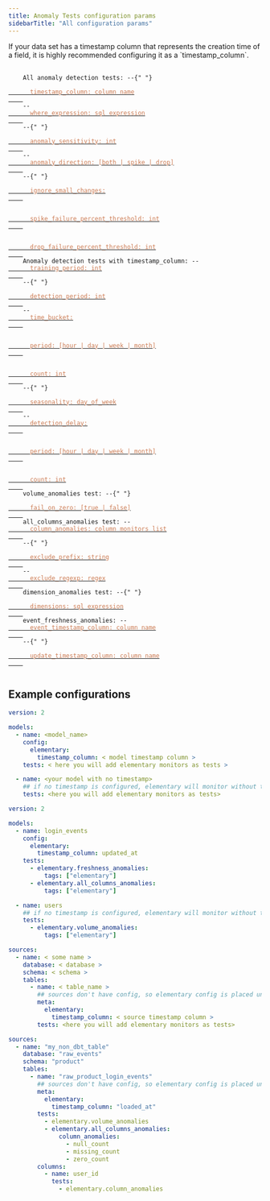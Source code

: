 ```yaml
---
title: Anomaly Tests configuration params
sidebarTitle: "All configuration params"
---
```


<Tip>
  If your data set has a timestamp column that represents the creation time of a
  field, it is highly recommended configuring it as a `timestamp_column`.
</Tip>

<pre>
  <code>
    All anomaly detection tests: --{" "}
    <a href="/data-tests/anomaly-detection-configuration/timestamp-column">
      <font color="#CD7D55">timestamp_column: column name</font>
    </a>
    -- <a href="/data-tests/anomaly-detection-configuration/where-expression">
      <font color="#CD7D55">where_expression: sql expression</font>
    </a>
    --{" "}
    <a href="/data-tests/anomaly-detection-configuration/anomaly-sensitivity">
      <font color="#CD7D55">anomaly_sensitivity: int</font>
    </a>
    -- <a href="/data-tests/anomaly-detection-configuration/anomaly-direction">
      <font color="#CD7D55">anomaly_direction: [both | spike | drop]</font>
    </a>
    --{" "}
    <a href="/data-tests/anomaly-detection-configuration/ignore_small_changes">
      <font color="#CD7D55">ignore_small_changes:</font>
    </a>
    &nbsp;&nbsp;&nbsp;&nbsp;
    <a href="/data-tests/anomaly-detection-configuration/ignore_small_changes">
      <font color="#CD7D55">spike_failure_percent_threshold: int</font>
    </a>
    &nbsp;&nbsp;&nbsp;&nbsp;
    <a href="/data-tests/anomaly-detection-configuration/ignore_small_changes">
      <font color="#CD7D55">drop_failure_percent_threshold: int</font>
    </a>
    Anomaly detection tests with timestamp_column: -- <a href="/data-tests/anomaly-detection-configuration/training-period">
      <font color="#CD7D55">training_period: int</font>
    </a>
    --{" "}
    <a href="/data-tests/anomaly-detection-configuration/detection-period">
      <font color="#CD7D55">detection_period: int</font>
    </a>
    -- <a href="/data-tests/anomaly-detection-configuration/time-bucket">
      <font color="#CD7D55">time_bucket:</font>
    </a>
    &nbsp;&nbsp;&nbsp;&nbsp;
    <a href="/data-tests/anomaly-detection-configuration/time-bucket">
      <font color="#CD7D55">period: [hour | day | week | month]</font>
    </a>
    &nbsp;&nbsp;&nbsp;&nbsp;
    <a href="/data-tests/anomaly-detection-configuration/time-bucket">
      <font color="#CD7D55">count: int</font>
    </a>
    --{" "}
    <a href="/data-tests/anomaly-detection-configuration/seasonality">
      <font color="#CD7D55">seasonality: day_of_week</font>
    </a>
    -- <a href="/data-tests/anomaly-detection-configuration/detection-delay">
      <font color="#CD7D55">detection_delay:</font>
    </a>
    &nbsp;&nbsp;&nbsp;&nbsp;
    <a href="/data-tests/anomaly-detection-configuration/detection-delay">
      <font color="#CD7D55">period: [hour | day | week | month]</font>
    </a>
    &nbsp;&nbsp;&nbsp;&nbsp;
    <a href="/data-tests/anomaly-detection-configuration/detection-delay">
      <font color="#CD7D55">count: int</font>
    </a>
    volume_anomalies test: --{" "}
    <a href="/data-tests/anomaly-detection-configuration/fail_on_zero">
      <font color="#CD7D55">fail_on_zero: [true | false]</font>
    </a>
    all_columns_anomalies test: -- <a href="/data-tests/anomaly-detection-configuration/column-anomalies">
      <font color="#CD7D55">column_anomalies: column monitors list</font>
    </a>
    --{" "}
    <a href="/data-tests/anomaly-detection-configuration/exclude_prefix">
      <font color="#CD7D55">exclude_prefix: string</font>
    </a>
    -- <a href="/data-tests/anomaly-detection-configuration/exclude_regexp">
      <font color="#CD7D55">exclude_regexp: regex</font>
    </a>
    dimension_anomalies test: --{" "}
    <a href="/data-tests/anomaly-detection-configuration/dimensions">
      <font color="#CD7D55">dimensions: sql expression</font>
    </a>
    event_freshness_anomalies: -- <a href="/data-tests/anomaly-detection-configuration/event_timestamp_column">
      <font color="#CD7D55">event_timestamp_column: column name</font>
    </a>
    --{" "}
    <a href="/data-tests/anomaly-detection-configuration/update_timestamp_column">
      <font color="#CD7D55">update_timestamp_column: column name</font>
    </a>
  </code>
</pre>

## Example configurations

<CodeGroup>

```yml properties.yml
version: 2

models:
  - name: <model_name>
    config:
      elementary:
        timestamp_column: < model timestamp column >
    tests: < here you will add elementary monitors as tests >

  - name: <your model with no timestamp>
    ## if no timestamp is configured, elementary will monitor without time filtering
    tests: <here you will add elementary monitors as tests>
```

```yml Example
version: 2

models:
  - name: login_events
    config:
      elementary:
        timestamp_column: updated_at
    tests:
      - elementary.freshness_anomalies:
          tags: ["elementary"]
      - elementary.all_columns_anomalies:
          tags: ["elementary"]

  - name: users
    ## if no timestamp is configured, elementary will monitor without time filtering
    tests:
      - elementary.volume_anomalies:
          tags: ["elementary"]
```

```yml sources_properties.yml
sources:
  - name: < some name >
    database: < database >
    schema: < schema >
    tables:
      - name: < table_name >
        ## sources don't have config, so elementary config is placed under 'meta'
        meta:
          elementary:
            timestamp_column: < source timestamp column >
        tests: <here you will add elementary monitors as tests>
```

```yml Example
sources:
  - name: "my_non_dbt_table"
    database: "raw_events"
    schema: "product"
    tables:
      - name: "raw_product_login_events"
        ## sources don't have config, so elementary config is placed under 'meta'
        meta:
          elementary:
            timestamp_column: "loaded_at"
        tests:
          - elementary.volume_anomalies
          - elementary.all_columns_anomalies:
              column_anomalies:
                - null_count
                - missing_count
                - zero_count
        columns:
          - name: user_id
            tests:
              - elementary.column_anomalies
```

</CodeGroup>
